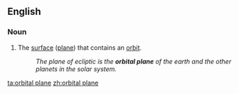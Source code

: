==English==

===Noun===
{{en-noun|sg=[[orbital]] [[plane]]}}

# {{astronomy}} The [[surface]] ([[plane]]) that contains an [[orbit]].
#: ''The plane of ecliptic is the '''orbital plane''' of the earth and the other planets in the solar system.''

[[ta:orbital plane]]
[[zh:orbital plane]]